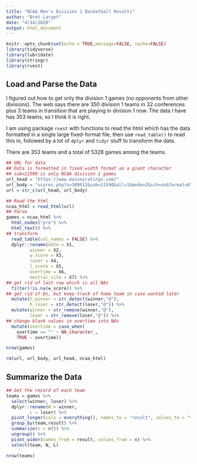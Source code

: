 ```yaml
---
title: "NCAA Men's Division 1 Basketball Results"
author: "Bret Larget"
date: "4/14/2020"
output: html_document
---
```


```r
knitr::opts_chunk$set(echo = TRUE,message=FALSE, cache=FALSE)
library(tidyverse)
library(lubridate)
library(stringr)
library(rvest)
```

## Load and Parse the Data

I figured out how to get only the division 1 games (no opponents from other divisions).
The web says there are 350 division 1 teams in 32 conferences plus 3 teams in transition that are playing in division 1 now.
The data I have has 353 teams, so I think it is right.

I am using package `rvest` with functions to read the html which has the data formatted in a single large fixed-format file, then use `read_table()` to read this in, followed by a lot of `dplyr` and `tidyr` stuff to transform the data.

There are 353 teams and a total of 5328 games among the teams.

```r
## URL for data
## Data is formatted in fixed width format as a giant character
## sub=11590 is only NCAA division 1 games
url_head = "https://www.masseyratings.com/"
url_body = "scores.php?s=309912&sub=11590&all=1&mode=2&sch=on&format=0"
url = str_c(url_head, url_body)

## Read the html
ncaa_html = read_html(url)
## Parse
games = ncaa_html %>% 
  html_nodes("pre") %>% 
  html_text() %>% 
## transform  
  read_table(col_names = FALSE) %>% 
  dplyr::rename(date = X1,
         winner = X2,
         w_score = X3,
         loser = X4,
         l_score = X5,
         overtime = X6,
         neutral_site = X7) %>% 
## get rid of last row which is all NAs  
  filter(!is.na(w_score)) %>% 
## get rid of @s, but keep track of home team in case wanted later  
  mutate(h_winner = str_detect(winner,"@"),
         h_loser = str_detect(loser,"@")) %>% 
  mutate(winner = str_remove(winner,"@"),
         loser = str_remove(loser,"@")) %>% 
## change blank values in overtime into NAs  
  mutate(overtime = case_when(
    overtime == "" ~ NA_character_,
    TRUE ~ overtime))

nrow(games)

rm(url, url_body, url_head, ncaa_html)
```

## Summarize the Data

```r
## Get the record of each team
teams = games %>% 
  select(winner, loser) %>% 
  dplyr::rename(W = winner,
         L = loser) %>% 
  pivot_longer(cols = everything(), names_to = "result", values_to = "team") %>% 
  group_by(team,result) %>% 
  summarize(n = n()) %>% 
  ungroup() %>% 
  pivot_wider(names_from = result, values_from = n) %>% 
  select(team, W, L)

nrow(teams)
```
